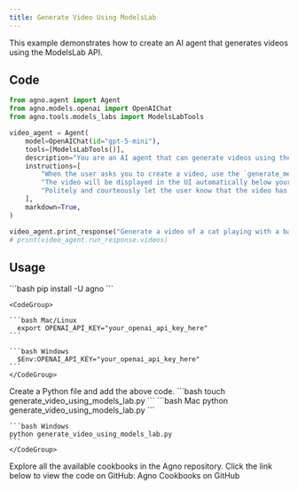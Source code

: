 ```yaml
---
title: Generate Video Using ModelsLab
---
```


This example demonstrates how to create an AI agent that generates videos using the ModelsLab API.

## Code

```python generate_video_using_models_lab.py
from agno.agent import Agent
from agno.models.openai import OpenAIChat
from agno.tools.models_labs import ModelsLabTools

video_agent = Agent(
    model=OpenAIChat(id="gpt-5-mini"),
    tools=[ModelsLabTools()],
    description="You are an AI agent that can generate videos using the ModelsLabs API.",
    instructions=[
        "When the user asks you to create a video, use the `generate_media` tool to create the video.",
        "The video will be displayed in the UI automatically below your response, so you don't need to show the video URL in your response.",
        "Politely and courteously let the user know that the video has been generated and will be displayed below as soon as its ready.",
    ],
    markdown=True,
)

video_agent.print_response("Generate a video of a cat playing with a ball")
# print(video_agent.run_response.videos)
```

## Usage

<Steps>
  <Snippet file="create-venv-step.mdx" />

  <Step title="Install libraries">
    ```bash
    pip install -U agno
    ```
  </Step>
  <Step title="Export your OpenAI API key">

    <CodeGroup>

    ```bash Mac/Linux
      export OPENAI_API_KEY="your_openai_api_key_here"
    ```

    ```bash Windows
      $Env:OPENAI_API_KEY="your_openai_api_key_here"
    ```
    </CodeGroup> 
  </Step>

  <Step title="Create a Python file">
    Create a Python file and add the above code.
    ```bash
    touch generate_video_using_models_lab.py
    ```
  </Step>

  <Step title="Run Agent">
    <CodeGroup>
    ```bash Mac
    python generate_video_using_models_lab.py
    ```
    
    ```bash Windows  
    python generate_video_using_models_lab.py
    ```
    </CodeGroup>
  </Step>

  <Step title="Find All Cookbooks">
  Explore all the available cookbooks in the Agno repository. Click the link below to view the code on GitHub:

  <Link href="https://github.com/agno-agi/agno/tree/main/cookbook/agents/multimodal" target="_blank">
    Agno Cookbooks on GitHub
  </Link>
</Step>
</Steps>